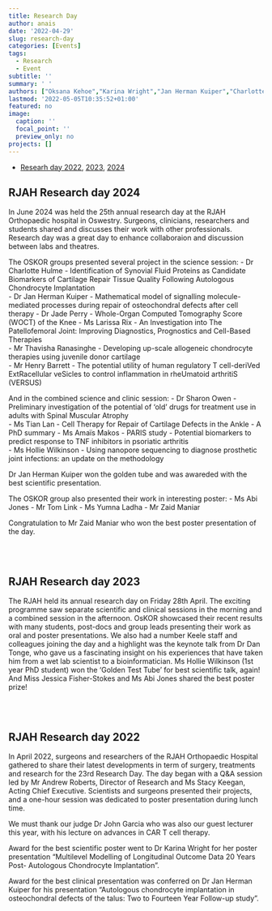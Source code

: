```yaml
---
title: Research Day
author: anais
date: '2022-04-29'
slug: research-day
categories: [Events]
tags:
  - Research
  - Event
subtitle: ''
summary: ' '
authors: ["Oksana Kehoe","Karina Wright","Jan Herman Kuiper","Charlotte Hulmes","Jade Perry","Helen McCarthy","Claire Mennan","Timothy Hopkins","Lauren Tierney","Rebecca Davis","Anaïs Makos","Tian Lan","Jessica Fisher-Stokes","John Garcia","Abi Jones","Hollie Wilkinson","Tom Link","Yumna Ladha"]
lastmod: '2022-05-05T10:35:52+01:00'
featured: no
image:
  caption: ''
  focal_point: ''
  preview_only: no
projects: []
---
```

- [Researh day 2022](#rjah-2022), [2023](#rjah-2023), [2024](#rjah-2024)  

<h2 id="rjah-2024">**RJAH Research day 2024**</h2>
In June 2024 was held the 25th annual research day at the RJAH Orthopaedic hospital in Oswestry.
Surgeons, clinicians, researchers and students shared and discusses their work with other professionals. Research day was a great day to enhance collaboraion and discussion between labs and theatres.

The OSKOR groups presented several project in the science session:
- Dr Charlotte Hulme - Identification of Synovial Fluid Proteins as Candidate Biomarkers of Cartilage Repair Tissue Quality Following Autologous Chondrocyte Implantation  
- Dr Jan Herman Kuiper - Mathematical model of signalling molecule-mediated processes during repair of osteochondral defects after cell therapy 
- Dr Jade Perry - Whole-Organ Computed Tomography Score (WOCT) of the Knee 
- Ms Larissa Rix - An Investigation into The Patellofemoral Joint: Improving Diagnostics, Prognostics and Cell-Based Therapies  
- Mr Thavisha Ranasinghe - Developing up-scale allogeneic chondrocyte therapies using juvenile donor cartilage  
- Mr Henry Barrett - The potential utility of human regulatory T cell-deriVed ExtRacellular veSicles to control inflammation in rheUmatoid arthritiS (VERSUS)  

And in the combined science and clinic session:
- Dr Sharon Owen - Preliminary investigation of the potential of ‘old’ drugs for treatment use in adults with Spinal Muscular Atrophy  
- Ms Tian Lan - Cell Therapy for Repair of Cartilage Defects in the Ankle - A PhD summary 
- Ms Amaïs Makos - PARIS study - Potential biomarkers to predict response to TNF inhibitors in psoriatic arthritis  
- Ms Hollie Wilkinson - Using nanopore sequencing to diagnose prosthetic joint infections: an update on the methodology

Dr Jan Herman Kuiper won the golden tube and was awareded with the best scientific presentation.

The OSKOR group also presented their work in interesting poster:
- Ms Abi Jones
- Mr Tom Link
- Ms Yumna Ladha
- Mr Zaid Maniar

Congratulation to Mr Zaid Maniar who won the best poster presentation of the day.

<br><br>
<h2 id="rjah-2023">**RJAH Research day 2023**</h2>

The RJAH held its annual research day on Friday 28th April. The exciting programme saw separate scientific and clinical sessions in the morning and a combined session in the afternoon. OsKOR showcased their recent results with many students, post-docs and group leads presenting their work as oral and poster presentations. We also had a number Keele staff and colleagues joining the day and a highlight was the keynote talk from Dr Dan Tonge, who gave us a fascinating insight on his experiences that have taken him from a wet lab scientist to a bioinformatician. Ms Hollie Wilkinson (1st year PhD student) won the ‘Golden Test Tube’ for best scientific talk, again! And Miss Jessica Fisher-Stokes and Ms Abi Jones shared the best poster prize! 

<br><br>
<h2 id="rjah-2022">**RJAH Research day 2022**</h2>

In April 2022, surgeons and researchers of the RJAH Orthopaedic Hospital gathered to share their latest developments in term of surgery, treatments and research for the 23rd Research Day. The day began with a Q&A session led by Mr Andrew Roberts, Director of Research and Ms Stacy Keegan, Acting Chief Executive. Scientists and surgeons presented their projects, and a one-hour session was dedicated to poster presentation during lunch time. 

We must thank our judge Dr John Garcia who was also our guest lecturer this year, with his lecture on advances in CAR T cell therapy.

Award for the best scientific poster went to Dr Karina Wright for her poster presentation “Multilevel Modelling of Longitudinal Outcome Data 20 Years Post- Autologous Chondrocyte Implantation”.

Award for the best clinical presentation was conferred on Dr Jan Herman Kuiper for his presentation “Autologous chondrocyte implantation in osteochondral defects of the talus: Two to Fourteen Year Follow-up study”.

